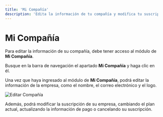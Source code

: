 ```yaml
---
title: 'Mi Compañía'
description: 'Edita la información de tu compañía y modifica tu suscripción.'
---
```


# Mi Compañía

Para editar la información de su compañía, debe tener acceso al módulo de **Mi Compañía**.

Busque en la barra de navegación el apartado **Mi Compañía** y haga clic en él.

Una vez que haya ingresado al módulo de **Mi Compañía**, podrá editar la información de la empresa, como el nombre, el correo electrónico y el logo.

<img
  className="block"
  src="/images/edit-company-es.png"
  alt="Editar Compañía"
/>

Además, podrá modificar la suscripción de su empresa, cambiando el plan actual, actualizando la información de pago o cancelando su suscripción.

